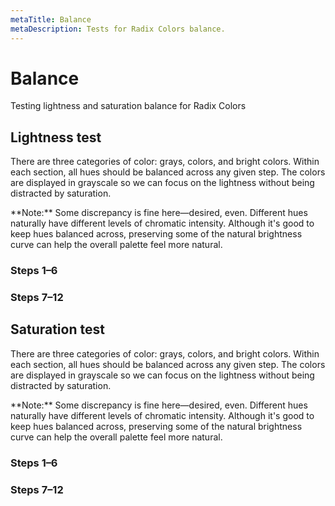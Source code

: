 ```yaml
---
metaTitle: Balance
metaDescription: Tests for Radix Colors balance.
---
```


# Balance

<Description>
  Testing lightness and saturation balance for Radix Colors
</Description>

## Lightness test

There are three categories of color: grays, colors, and bright colors. Within each section, all hues should be balanced across any given step. The colors are displayed in grayscale so we can focus on the lightness without being distracted by saturation.

<Note>
  **Note:** Some discrepancy is fine here—desired, even. Different
  hues naturally have different levels of chromatic intensity.
  Although it's good to keep hues balanced across, preserving some of
  the natural brightness curve can help the overall palette feel more
  natural.
</Note>

### Steps 1–6

<ColorTestBalanceLight />

### Steps 7–12

<ColorTestBalanceDark />

## Saturation test

There are three categories of color: grays, colors, and bright colors. Within each section, all hues should be balanced across any given step. The colors are displayed in grayscale so we can focus on the lightness without being distracted by saturation.

<Note>
  **Note:** Some discrepancy is fine here—desired, even. Different
  hues naturally have different levels of chromatic intensity.
  Although it's good to keep hues balanced across, preserving some of
  the natural brightness curve can help the overall palette feel more
  natural.
</Note>

### Steps 1–6

<ColorTestSaturationLight />

### Steps 7–12

<ColorTestSaturationDark />
